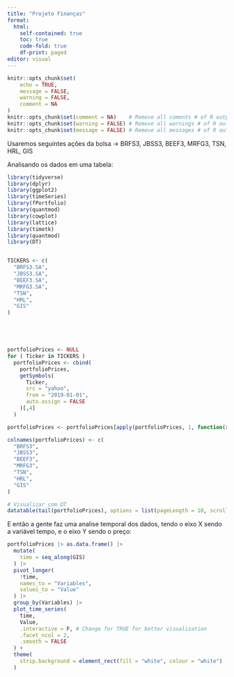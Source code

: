 ```yaml
---
title: "Projeto Finanças"
format:
  html:
    self-contained: true
    toc: true
    code-fold: true
    df-print: paged
editor: visual
---
```

```r

knitr::opts_chunk$set(
	echo = TRUE,
	message = FALSE,
	warning = FALSE,
	comment = NA
)
knitr::opts_chunk$set(comment = NA)    # Remove all coments # of R outputs
knitr::opts_chunk$set(warning = FALSE) # Remove all warnings # of R outputs
knitr::opts_chunk$set(message = FALSE) # Remove all messages # of R outputs
```

Usaremos seguintes ações da bolsa -\> BRFS3, JBSS3, BEEF3, MRFG3, TSN, HRL, GIS

Analisando os dados em uma tabela:

```r
library(tidyverse)
library(dplyr)
library(ggplot2)
library(timeSeries)
library(fPortfolio)
library(quantmod)
library(cowplot) 
library(lattice)
library(timetk)
library(quantmod)
library(DT) 


TICKERS <- c(
  "BRFS3.SA",
  "JBSS3.SA",
  "BEEF3.SA",
  "MRFG3.SA",
  "TSN",
  "HRL",
  "GIS"
)





portfolioPrices <- NULL
for ( Ticker in TICKERS )
  portfolioPrices <- cbind(
    portfolioPrices, 
    getSymbols(
      Ticker,
      src = "yahoo",
      from = "2019-01-01",
      auto.assign = FALSE
    )[,4]
  )

portfolioPrices <- portfolioPrices[apply(portfolioPrices, 1, function(x) all(!is.na(x))),]

colnames(portfolioPrices) <- c(
  "BRFS3",
  "JBSS3",
  "BEEF3",
  "MRFG3",
  "TSN",
  "HRL",
  "GIS"
)
```

```r
# Visualizar com DT
datatable(tail(portfolioPrices), options = list(pageLength = 10, scrollX = TRUE)) 
```

E então a gente faz uma analise temporal dos dados, tendo o eixo X sendo a variável tempo, e o eixo Y sendo o preço:

```r
portfolioPrices |> as.data.frame() |>
  mutate(
    time = seq_along(GIS)
  ) |>
  pivot_longer(
    !time,
    names_to = "Variables",
    values_to = "Value"  
  ) |>
  group_by(Variables) |>
  plot_time_series(
    time,
    Value,
    .interactive = F, # Change for TRUE for better visualization
    .facet_ncol = 2,
    .smooth = FALSE
  ) +
  theme(
    strip.background = element_rect(fill = "white", colour = "white")
  )
```
